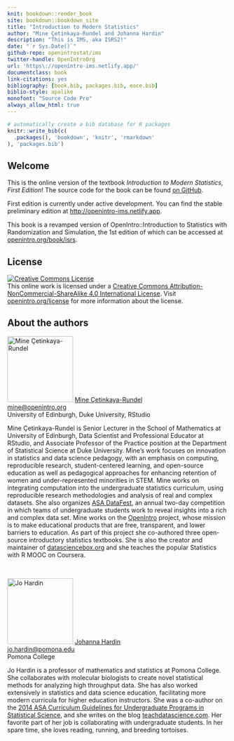 ```yaml
---
knit: bookdown::render_book
site: bookdown::bookdown_site
title: "Introduction to Modern Statistics"
author: "Mine Çetinkaya-Rundel and Johanna Hardin"
description: "This is IMS, aka ISRS2!"
date: "`r Sys.Date()`"
github-repo: openintrostat/ims
twitter-handle: OpenIntroOrg
url: 'https\://openintro-ims.netlify.app/'
documentclass: book
link-citations: yes
bibliography: [book.bib, packages.bib, eoce.bib]
biblio-style: apalike
monofont: "Source Code Pro"
always_allow_html: true
---
```


```r
# automatically create a bib database for R packages
knitr::write_bib(c(
  .packages(), 'bookdown', 'knitr', 'rmarkdown'
), 'packages.bib')
```

::: {.welcome}
# Welcome {.unnumbered}

This is the online version of the textbook *Introduction to Modern Statistics, First Edition*!
<!--
This book may be downloaded as a free PDF at [openintro.org](http://www.openintro.org).
--> The source code for the book can be found [on GitHub](https://github.com/openintrostat/ims).

::: {.underconstruction}
First edition is currently under active development.
You can find the stable preliminary edition at <http://openintro-ims.netlify.app>.

This book is a revamped version of OpenIntro::Introduction to Statistics with Randomization and Simulation, the 1st edition of which can be accessed at [openintro.org/book/isrs](https://www.openintro.org/book/isrs/).
:::

## License {.unnumbered}

<a rel="license" href="http://creativecommons.org/licenses/by-nc-sa/4.0/"><img src="https://i.creativecommons.org/l/by-nc-sa/4.0/88x31.png" alt="Creative Commons License" style="border-width:0"/></a><br />This online work is licensed under a <a rel="license" href="http://creativecommons.org/licenses/by-nc-sa/4.0/">Creative Commons Attribution-NonCommercial-ShareAlike 4.0 International License</a>.
Visit [openintro.org/license](https://www.openintro.org/license/) for more information about the license.

## About the authors {.unnumbered}

<img src="images/_authors/mine.png" alt="Mine Çetinkaya-Rundel" class="cover" width="150" height="150"/> [Mine Çetinkaya-Rundel](http://mine-cr.com/) <br> [mine\@openintro.org](mailto:mine@openintro.org){.email} <br> University of Edinburgh, Duke University, RStudio <br>

Mine Çetinkaya-Rundel is Senior Lecturer in the School of Mathematics at University of Edinburgh, Data Scientist and Professional Educator at RStudio, and Associate Professor of the Practice position at the Department of Statistical Science at Duke University.
Mine's work focuses on innovation in statistics and data science pedagogy, with an emphasis on computing, reproducible research, student-centered learning, and open-source education as well as pedagogical approaches for enhancing retention of women and under-represented minorities in STEM.
Mine works on integrating computation into the undergraduate statistics curriculum, using reproducible research methodologies and analysis of real and complex datasets.
She also organizes [ASA DataFest](https://ww2.amstat.org/education/datafest/), an annual two-day competition in which teams of undergraduate students work to reveal insights into a rich and complex data set.
Mine works on the [OpenIntro](openintro.org) project, whose mission is to make educational products that are free, transparent, and lower barriers to education.
As part of this project she co-authored three open-source introductory statistics textbooks.
She is also the creator and maintainer of [datasciencebox.org](https://datasciencebox.org/) and she teaches the popular Statistics with R MOOC on Coursera.

<br>

<img src="images/_authors/jo.png" alt="Jo Hardin" class="cover" width="150" height="150"/> [Johanna Hardin](https://research.pomona.edu/johardin/) <br> [jo.hardin\@pomona.edu](mailto:jo.hardin@pomona.edu){.email} <br> Pomona College <br>

Jo Hardin is a professor of mathematics and statistics at Pomona College.
She collaborates with molecular biologists to create novel statistical methods for analyzing high throughput data.
She has also worked extensively in statistics and data science education, facilitating more modern curricula for higher education instructors.
She was a co-author on the [2014 ASA Curriculum Guidelines for Undergraduate Programs in Statistical Science](https://www.amstat.org/asa/education/Curriculum-Guidelines-for-Undergraduate-Programs-in-Statistical-Science.aspx), and she writes on the blog [teachdatascience.com](https://teachdatascience.com/).
Her favorite part of her job is collaborating with undergraduate students.
In her spare time, she loves reading, running, and breeding tortoises.
:::
